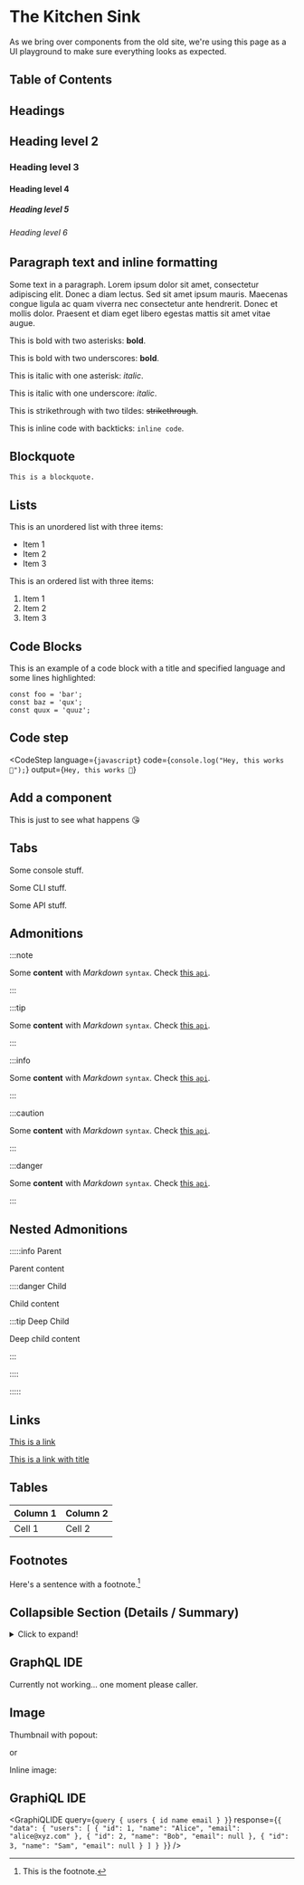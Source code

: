 
# The Kitchen Sink

As we bring over components from the old site, we're using this page as a UI playground to make sure everything looks as
expected.

## Table of Contents

## Headings

## Heading level 2

### Heading level 3

#### Heading level 4

##### Heading level 5

###### Heading level 6

## Paragraph text and inline formatting

Some text in a paragraph. Lorem ipsum dolor sit amet, consectetur adipiscing elit. Donec a diam lectus. Sed sit amet
ipsum mauris. Maecenas congue ligula ac quam viverra nec consectetur ante hendrerit. Donec et mollis dolor. Praesent et
diam eget libero egestas mattis sit amet vitae augue.

This is bold with two asterisks: **bold**.

This is bold with two underscores: **bold**.

This is italic with one asterisk: _italic_.

This is italic with one underscore: _italic_.

This is strikethrough with two tildes: ~~strikethrough~~.

This is inline code with backticks: `inline code`.

## Blockquote

```
This is a blockquote.
```

## Lists

This is an unordered list with three items:

- Item 1
- Item 2
- Item 3

This is an ordered list with three items:

1. Item 1
2. Item 2
3. Item 3

## Code Blocks

This is an example of a code block with a title and specified language and some lines highlighted:

```javascript{1,3} title="/src/components/HelloCodeTitle.js"
const foo = 'bar';
const baz = 'qux';
const quux = 'quuz';
```

## Code step

<CodeStep
  language={`javascript`}
  code={`console.log("Hey, this works 🤙");`}
  output={`Hey, this works 🤙`}
>

## Add a component

This is just to see what happens 😘

</CodeStep>

## Tabs

<Tabs groupId="user-preference" className="api-tabs">
  <TabItem value="console" label="Console">

Some console stuff.

  </TabItem>
  <TabItem value="cli" label="CLI">

Some CLI stuff.

  </TabItem>
  <TabItem value="api" label="API">

Some API stuff.

  </TabItem>
</Tabs>

## Admonitions

:::note

Some **content** with _Markdown_ `syntax`. Check [this `api`](#).

:::

:::tip

Some **content** with _Markdown_ `syntax`. Check [this `api`](#).

:::

:::info

Some **content** with _Markdown_ `syntax`. Check [this `api`](#).

:::

:::caution

Some **content** with _Markdown_ `syntax`. Check [this `api`](#).

:::

:::danger

Some **content** with _Markdown_ `syntax`. Check [this `api`](#).

:::

## Nested Admonitions

:::::info Parent

Parent content

::::danger Child

Child content

:::tip Deep Child

Deep child content

:::

::::

:::::

## Links

[This is a link](https://www.hasura.io)

[This is a link with title](https://www.hasura.io 'Hasura')

## Tables

| Column 1 | Column 2 |
| -------- | -------- |
| Cell 1   | Cell 2   |

## Footnotes

Here's a sentence with a footnote.[^1]

[^1]: This is the footnote.

## Collapsible Section (Details / Summary)

<details>
  <summary>Click to expand!</summary>

This is a hidden section.

</details>

## GraphQL IDE

Currently not working... one moment please caller.

## Image

Thumbnail with popout:

<Thumbnail src="/img/hasuras.png" alt="Hasuras" />

or

Inline image:

[//]: # '![Example banner](./hasuras.png)'

## GraphiQL IDE

<GraphiQLIDE
  query={`query {
  users {
    id
    name
    email
  }
 }`}
  response={`{
  "data": {
    "users": [
    {
      "id": 1,
      "name": "Alice",
      "email": "alice@xyz.com"
    },
    {
      "id": 2,
      "name": "Bob",
      "email": null
    },
    {
      "id": 3,
      "name": "Sam",
      "email": null
    }
    ]
  }
 }`}
/>

